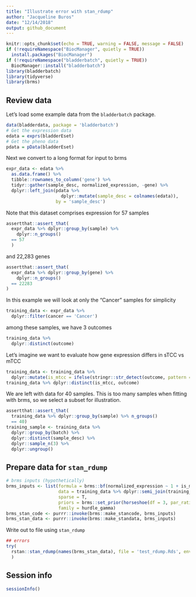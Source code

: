 ```yaml
---
title: "Illustrate error with stan_rdump"
author: "Jacqueline Buros"
date: "12/14/2018"
output: github_document
---
```


```r
knitr::opts_chunk$set(echo = TRUE, warning = FALSE, message = FALSE)
if (!requireNamespace("BiocManager", quietly = TRUE))
  install.packages("BiocManager")
if (!requireNamespace("bladderbatch", quietly = TRUE))
  BiocManager::install("bladderbatch")
library(bladderbatch)
library(tidyverse)
library(brms)
```

## Review data

Let's load some example data from the `bladderbatch` package.

```r
data(bladderdata, package = 'bladderbatch')
# Get the expression data
edata = exprs(bladderEset)
# Get the pheno data
pdata = pData(bladderEset)
```


Next we convert to a long format for input to brms

```r
expr_data <- edata %>%
  as.data.frame() %>%
  tibble::rownames_to_column('gene') %>%
  tidyr::gather(sample_desc, normalized_expression, -gene) %>%
  dplyr::left_join(pdata %>%
                     dplyr::mutate(sample_desc = colnames(edata)),
                   by = 'sample_desc')
```

Note that this dataset comprises expression for 57 samples

```r
assertthat::assert_that(
  expr_data %>% dplyr::group_by(sample) %>%
    dplyr::n_groups()
  == 57
  )
```

and 22,283 genes

```r
assertthat::assert_that(
  expr_data %>% dplyr::group_by(gene) %>% 
    dplyr::n_groups()
  == 22283
)
```


In this example we will look at only the "Cancer" samples for simplicity

```r
training_data <- expr_data %>% 
  dplyr::filter(cancer == 'Cancer') 
```

among these samples, we have 3 outcomes

```r
training_data %>%
  dplyr::distinct(outcome)
```

Let's imagine we want to evaluate how gene expression differs in sTCC vs mTCC

```r
training_data <- training_data %>%
  dplyr::mutate(is_mtcc = ifelse(stringr::str_detect(outcome, pattern = 'mTCC'), 1, 0))
training_data %>% dplyr::distinct(is_mtcc, outcome)
```

We are left with data for 40 samples. This is too many samples when fitting with brms, so we select a subset for illustration.

```r
assertthat::assert_that(
  training_data %>% dplyr::group_by(sample) %>% n_groups() 
  == 40)
training_sample <- training_data %>%
  dplyr::group_by(batch) %>%
  dplyr::distinct(sample_desc) %>%
  dplyr::sample_n(3) %>%
  dplyr::ungroup()
```

## Prepare data for `stan_rdump`

```r
# brms inputs (hypothetically)
brms_inputs <- list(formula = brms::bf(normalized_expression ~ 1 + is_mtcc + is_mtcc:gene + (1 | batch) + (1 | gene)),
                    data = training_data %>% dplyr::semi_join(training_sample, by = c('sample_desc', 'batch')),
                    sparse = T,
                    priors = brms::set_prior(horseshoe(df = 3, par_ratio = 0.1), class = 'b'),
                    family = hurdle_gamma)
brms_stan_code <- purrr::invoke(brms::make_stancode, brms_inputs)
brms_stan_data <- purrr::invoke(brms::make_standata, brms_inputs)
```

Write out to file using `stan_rdump`

```r
## errors
try(
  rstan::stan_rdump(names(brms_stan_data), file = 'test_rdump.Rds', envir = list2env(brms_stan_data))
  )
```

## Session info 

```r
sessionInfo()
```